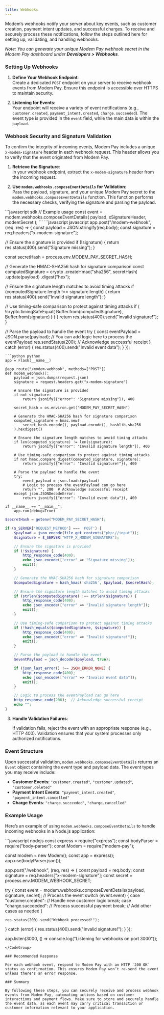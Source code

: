 ```yaml
---
title: Webhooks
---
```


Modem’s webhooks notify your server about key events, such as customer creation, payment intent updates, and successful charges. To receive and securely process these notifications, follow the steps outlined here for setting up, validating, and handling webhooks.

*Note: You can generate your unique Modem Pay webhook secret in the Modem Pay dashboard under **Developers > Webhooks**.*


### Setting Up Webhooks

1. **Define Your Webhook Endpoint**:  
   Create a dedicated `POST` endpoint on your server to receive webhook events from Modem Pay. Ensure this endpoint is accessible over HTTPS to maintain security.

2. **Listening for Events**:  
   Your endpoint will receive a variety of event notifications (e.g., `customer.created`, `payment_intent.created`, `charge.succeeded`). The event type is provided in the `event` field, while the main data is within the `payload`.


### Webhook Security and Signature Validation

To confirm the integrity of incoming events, Modem Pay includes a unique `x-modem-signature` header in each webhook request. This header allows you to verify that the event originated from Modem Pay.

1. **Retrieve the Signature**:  
   In your webhook endpoint, extract the `x-modem-signature` header from the incoming request.

2. **Use `modem.webhooks.composeEventDetails` for Validation**:  
   Pass the payload, signature, and your unique Modem Pay secret to the `modem.webhooks.composeEventDetails` function. This function performs the necessary checks, verifying the signature and parsing the payload.

<CodeGroup>
```javascript sdk
// Example usage
const event = modem.webhooks.composeEventDetails(
    payload,
    xSignatureHeader,
    modemSecret
);
```
```javascript javascript
app.post("/modem-webhook", (req, res) => {
  const payload = JSON.stringify(req.body);
  const signature = req.headers["x-modem-signature"];

  // Ensure the signature is provided
  if (!signature) {
    return res.status(400).send("Signature missing");
  }

  const secretHash = process.env.MODEM_PAY_SECRET_HASH;

  // Generate the HMAC-SHA256 hash for signature comparison
  const computedSignature = crypto
    .createHmac("sha256", secretHash)
    .update(payload)
    .digest("hex");

  // Ensure the signature length matches to avoid timing attacks
  if (computedSignature.length !== signature.length) {
    return res.status(400).send("Invalid signature length");
  }

  // Use timing-safe comparison to protect against timing attacks
  if (
    !crypto.timingSafeEqual(
      Buffer.from(computedSignature),
      Buffer.from(signature)
    )
  ) {
    return res.status(400).send("Invalid signature!");
  }

  // Parse the payload to handle the event
  try {
    const eventPayload = JSON.parse(payload);
    // You can add logic here to process the eventPayload
    res.sendStatus(200); // Acknowledge successful receipt
  } catch (error) {
    res.status(400).send("Invalid event data");
  }
});
```
```python python
app = Flask(__name__)

@app.route("/modem-webhook", methods=["POST"])
def modem_webhook():
    payload = json.dumps(request.json)
    signature = request.headers.get("x-modem-signature")

    # Ensure the signature is provided
    if not signature:
        return jsonify({"error": "Signature missing"}), 400

    secret_hash = os.environ.get("MODEM_PAY_SECRET_HASH")

    # Generate the HMAC-SHA256 hash for signature comparison
    computed_signature = hmac.new(
        secret_hash.encode(), payload.encode(), hashlib.sha256
    ).hexdigest()

    # Ensure the signature length matches to avoid timing attacks
    if len(computed_signature) != len(signature):
        return jsonify({"error": "Invalid signature length"}), 400

    # Use timing-safe comparison to protect against timing attacks
    if not hmac.compare_digest(computed_signature, signature):
        return jsonify({"error": "Invalid signature!"}), 400

    # Parse the payload to handle the event
    try:
        event_payload = json.loads(payload)
        # Logic to process the eventPayload can go here
        return "", 200  # Acknowledge successful receipt
    except json.JSONDecodeError:
        return jsonify({"error": "Invalid event data"}), 400

if __name__ == "__main__":
    app.run(debug=True)
```
```php php
$secretHash = getenv("MODEM_PAY_SECRET_HASH");

if ($_SERVER['REQUEST_METHOD'] === 'POST') {
    $payload = json_encode(file_get_contents("php://input"));
    $signature = $_SERVER["HTTP_X_MODEM_SIGNATURE"];

    // Ensure the signature is provided
    if (!$signature) {
        http_response_code(400);
        echo json_encode(["error" => "Signature missing"]);
        exit();
    }

    // Generate the HMAC-SHA256 hash for signature comparison
    $computedSignature = hash_hmac('sha256', $payload, $secretHash);

    // Ensure the signature length matches to avoid timing attacks
    if (strlen($computedSignature) !== strlen($signature)) {
        http_response_code(400);
        echo json_encode(["error" => "Invalid signature length"]);
        exit();
    }

    // Use timing-safe comparison to protect against timing attacks
    if (!hash_equals($computedSignature, $signature)) {
        http_response_code(400);
        echo json_encode(["error" => "Invalid signature!"]);
        exit();
    }

    // Parse the payload to handle the event
    $eventPayload = json_decode($payload, true);

    if (json_last_error() !== JSON_ERROR_NONE) {
        http_response_code(400);
        echo json_encode(["error" => "Invalid event data"]);
        exit();
    }

    // Logic to process the eventPayload can go here
    http_response_code(200);  // Acknowledge successful receipt
    echo "";
}
```
</CodeGroup>

3. **Handle Validation Failures**: 
      
    If validation fails, reject the event with an appropriate response (e.g., HTTP 400). Validation ensures that your system processes only authorized notifications.


### Event Structure

Upon successful validation, `modem.webhooks.composeEventDetails` returns an `Event` object containing the event type and payload data. The event types you may receive include:

- **Customer Events**: `"customer.created"`, `"customer.updated"`, `"customer.deleted"`
- **Payment Intent Events**: `"payment_intent.created"`, `"payment_intent.cancelled"`
- **Charge Events**: `"charge.succeeded"`, `"charge.cancelled"`

### Example Usage

Here’s an example of using `modem.webhooks.composeEventDetails` to handle incoming webhooks in a Node.js application:

<CodeGroup>
```javascript nodejs
const express = require("express");
const bodyParser = require("body-parser");
const Modem = require("modem-pay");

const modem = new Modem();
const app = express();
app.use(bodyParser.json());

app.post("/webhook", (req, res) => {
  const payload = req.body;
  const signature = req.headers["x-modem-signature"];
  const secret = process.env.MODEM_WEBHOOK_SECRET;

  try {
    const event = modem.webhooks.composeEventDetails(payload, signature, secret);
    // Process the event
    switch (event.event) {
      case "customer.created":
        // Handle new customer logic
        break;
      case "charge.succeeded":
        // Process successful payment
        break;
      // Add other cases as needed
    }

    res.status(200).send("Webhook processed!");
  } catch (error) {
    res.status(400).send("Invalid signature!");
  }
});

app.listen(3000, () => console.log("Listening for webhooks on port 3000"));
```
</CodeGroup>

### Recommended Response

For each webhook event, respond to Modem Pay with an HTTP `200 OK` status as confirmation. This ensures Modem Pay won’t re-send the event unless there's an error response.

### Summary

By following these steps, you can securely receive and process webhook events from Modem Pay, automating actions based on customer interactions and payment flows. Make sure to store and securely handle the event data, as each event may carry critical transaction or customer information relevant to your application.
